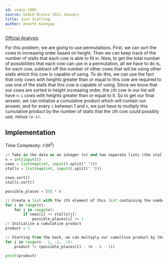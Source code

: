 ```yaml
---
id: usaco-1085
source: USACO Bronze 2021 January
title: Just Stalling
author: Ananth Kashyap
---
```


[Official Analysis](http://www.usaco.org/current/data/sol_prob3_bronze_jan21.html)

For this problem, we are going to use permutations. First, we can sort the cows in increasing order based on
height. Then we can keep track of the number of stalls that each cow is able to fit in. Now, to get the total
number of possibilities that each cow can use in a permutation, all we have to do is, for each cow, subtract
off the number of other cows that will be using other stalls which this cow is capable of using. To do this, we
can use the fact that only cows with heights greater than or equal to this cow are required to use one of the
stalls that this cow is capable of using. Since we know that our cows are sorted in height increasing order,
the $\texttt{i}$th cow in our list will have $\texttt{n-i}$ cows with heights greater than or equal to it. So to
get our final answer, we can initialize a cumulative product which will contain our answer, and for every
$\texttt{i}$ between 1 and $\texttt{n}$, we just have to multiply this cumulative product by the number of
stalls that the $\texttt{i}$th cow could possibly use, minus $\texttt{(n-i)}$.

## Implementation

Time Complexity: $\mathcal{O}(N^2)$

<LanguageSection>

<PySection>

```python
// Take in the data as an integer (n) and two separate lists (the stalls and the cows) using Python standard input.
n = int(input())
cows = list(map(int, input().split(" ")))
stalls = list(map(int, input().split(" ")))

cows.sort()
stalls.sort()

possible_places = [0] * n

// Create a list with the ith element of this list containing the number of stalls that the ith cow in our sorted cows list can use.
for i in range(n):
    for j in range(n):
        if cows[i] <= stalls[j]:
            possible_places[i] += 1
// Initialize a cumulative product
product = 1

// Starting from the back, we can multiply our cumultive product by the number of possibilities of stalls that each cow can take in a permutation, based off of the formula provided in the explanation.
for i in range(n - 1, -1, -1):
    product *= (possible_places[i] - (n - i - 1))

print(product)
```

</PySection>

</LanguageSection>

